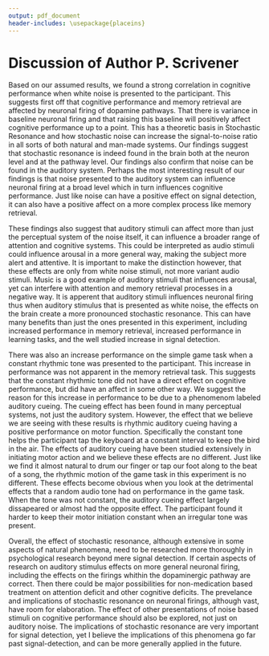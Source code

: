 ```yaml
---
output: pdf_document
header-includes: \usepackage{placeins}
---
```


# Discussion of Author P. Scrivener 

Based on our assumed results, we found a strong correlation in cognitive performance when white noise is presented to the participant. This suggests first off that cognitive performance and memory retrieval are affected by neuronal firing of dopamine pathways. That there is variance in baseline neuronal firing and that raising this baseline will positively affect cognitive performance up to a point. This has a theoretic basis in Stochastic Resonance and how stochastic noise can increase the signal-to-noise ratio in all sorts of both natural and man-made systems. Our findings suggest that stochastic resonance is indeed found in the brain both at the neuron level and at the pathway level. Our findings also confirm that noise can be found in the auditory system. Perhaps the most interesting result of our findings is that noise presented to the auditory system can influence neuronal firing at a broad level which in turn influences cognitive performance. Just like noise can have a positive effect on signal detection, it can also have a positive affect on a more complex process like memory retrieval. 

These findings also suggest that auditory stimuli can affect more than just the perceptual system of the noise itself, it can influence a broader range of attention and cognitive systems. This could be interpreted as audio stimuli could influence arousal in a more general way, making the subject more alert and attentive. It is important to make the distinction however, that these effects are only from white noise stimuli, not more variant audio stimuli. Music is a good example of auditory stimuli that influences arousal, yet can interfere with attention and memory retrieval processes in a negative way. It is apperent that auditory stimuli influences neuronal firing thus when auditory stimulus that is presented as white noise, the effects on the brain create a more pronounced stochastic resonance. This can have many benefits than just the ones presented in this experiment, including increased performance in memory retrieval, increased performance in learning tasks, and the well studied increase in signal detection. 

There was also an increase performance on the simple game task when a constant rhythmic tone was presented to the participant. This increase in performance was not apparent in the memory retrieval task. This suggests that the constant rhythmic tone did not have a direct effect on cognitive performance, but did have an affect in some other way. We suggest the reason for this increase in performance to be due to a phenomenom labeled auditory cueing. The cueing effect has been found in many perceptual systems, not just the auditory system. However, the effect that we believe we are seeing with these results is rhythmic auditory cueing having a positive performance on motor function. Specifically the constant tone helps the participant tap the keyboard at a constant interval to keep the bird in the air. The effects of auditory cueing have been studied extensively in initiating motor action and we believe these effects are no different. Just like we find it almost natural to drum our finger or tap our foot along to the beat of a song, the rhythmic motion of the game task in this experiment is no different. These effects become obvious when you look at the detrimental effects that a random audio tone had on performance in the game task. When the tone was not constant, the auditory cueing effect largely dissapeared or almost had the opposite effect. The participant found it harder to keep their motor initiation constant when an irregular tone was present.

Overall, the effect of stochastic resonance, although extensive in some aspects of natural phenomena, need to be researched more thoroughly in psychological research beyond mere signal detection. If certain aspects of research on auditory stimulus effects on more general neuronal firing, including the effects on the firings whithin the dopaminergic pathway are correct. Then there could be major possibilities for non-medication based treatment on attention deficit and other cognitive deficits. The prevelance and implications of stochastic resonance on neuronal firings, although vast, have room for elaboration. The effect of other presentations of noise based stimuli on cognitive performance should also be explored, not just on auditory noise. The implications of stochastic resonance are very important for signal detection, yet I believe the implications of this phenomena go far past signal-detection, and can be more generally applied in the future.
